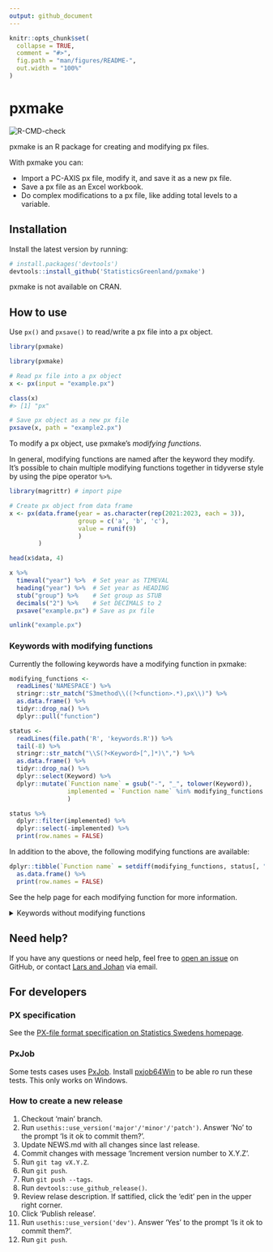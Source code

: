 ```yaml
---
output: github_document
---
```


<!-- README.md is generated from README.Rmd. Please edit that file -->

```r
knitr::opts_chunk$set(
  collapse = TRUE,
  comment = "#>",
  fig.path = "man/figures/README-",
  out.width = "100%"
)
```

# pxmake

<!-- badges: start -->
![R-CMD-check](https://github.com/StatisticsGreenland/pxmake/actions/workflows/R-CMD-check.yml/badge.svg)
<!-- badges: end -->

pxmake is an R package for creating and modifying px files.

With pxmake you can:

-   Import a PC-AXIS px file, modify it, and save it as a new px file.
-   Save a px file as an Excel workbook.
-   Do complex modifications to a px file, like adding total levels to a variable.

## Installation

Install the latest version by running:

``` r
# install.packages('devtools')
devtools::install_github('StatisticsGreenland/pxmake')
```

pxmake is not available on CRAN.

## How to use

Use `px()` and `pxsave()` to read/write a px file into a px object.

```r
library(pxmake)
```


``` r
library(pxmake)

# Read px file into a px object
x <- px(input = "example.px")

class(x)
#> [1] "px"

# Save px object as a new px file
pxsave(x, path = "example2.px")
```
To modify a px object, use pxmake's *modifying functions*. 

In general, modifying functions are named after the keyword they modify. It's possible to chain multiple modifying functions together in tidyverse style by using the pipe operator `%>%`.

```r
library(magrittr) # import pipe

# Create px object from data frame
x <- px(data.frame(year = as.character(rep(2021:2023, each = 3)), 
                   group = c('a', 'b', 'c'), 
                   value = runif(9)
                   )
        ) 

head(x$data, 4)

x %>% 
  timeval("year") %>%  # Set year as TIMEVAL
  heading("year") %>%  # Set year as HEADING
  stub("group") %>%    # Set group as STUB
  decimals("2") %>%    # Set DECIMALS to 2
  pxsave("example.px") # Save as px file
```

```r
unlink("example.px")
```


### Keywords with modifying functions
Currently the following keywords have a modifying function in pxmake:

```r
modifying_functions <-
  readLines('NAMESPACE') %>%
  stringr::str_match("S3method\\((?<function>.*),px\\)") %>%
  as.data.frame() %>%
  tidyr::drop_na() %>% 
  dplyr::pull("function")

status <- 
  readLines(file.path('R', 'keywords.R')) %>% 
  tail(-8) %>% 
  stringr::str_match("\\S(?<Keyword>[^,]*)\",") %>% 
  as.data.frame() %>% 
  tidyr::drop_na() %>% 
  dplyr::select(Keyword) %>% 
  dplyr::mutate(`Function name` = gsub("-", "_", tolower(Keyword)),
                implemented = `Function name` %in% modifying_functions
                )
```

```r
status %>% 
  dplyr::filter(implemented) %>%
  dplyr::select(-implemented) %>% 
  print(row.names = FALSE)
```
In addition to the above, the following modifying functions are available:

```r
dplyr::tibble(`Function name` = setdiff(modifying_functions, status[, "Function name"])) %>% 
  as.data.frame() %>% 
  print(row.names = FALSE)
```

See the help page for each modifying function for more information.

<details>
<summary>Keywords without modifying functions</summary>
These keywords currently doesn't have a modifying function, but most of them can be implemented.
```r
status %>% 
  dplyr::filter(!implemented) %>%
  dplyr::select(-implemented) %>% 
  print(row.names = FALSE)
```
</details>

## Need help?
If you have any questions or need help, feel free to [open an issue](https://github.com/StatisticsGreenland/pxmake/issues/new) on GitHub, or contact [Lars and Johan](https://github.com/StatisticsGreenland/pxmake/graphs/contributors) via email.

## For developers

### PX specification

See the [PX-file format specification on Statistics Swedens homepage](https://www.scb.se/globalassets/vara-tjanster/px-programmen/px-file_format_specification_2013.pdf).

### PxJob

Some tests cases uses [PxJob](https://www.stat.fi/tup/tilastotietokannat/px-tuoteperhe_en.html). Install [pxjob64Win](https://github.com/StatisticsGreenland/pxjob64Win) to be able ro run these tests. This only works on Windows.

### How to create a new release

1.  Checkout 'main' branch.
2.  Run `usethis::use_version('major'/'minor'/'patch')`. Answer 'No' to the prompt 'Is it ok to commit them?'.
3.  Update NEWS.md with all changes since last release.
4.  Commit changes with message 'Increment version number to X.Y.Z'.
5.  Run `git tag vX.Y.Z`.
6.  Run `git push`.
7.  Run `git push --tags`.
8.  Run `devtools::use_github_release()`.
9.  Review relase description. If sattified, click the 'edit' pen in the upper right corner.
10. Click 'Publish release'.
11. Run `usethis::use_version('dev')`. Answer 'Yes' to the prompt 'Is it ok to commit them?'.
12. Run `git push`.
